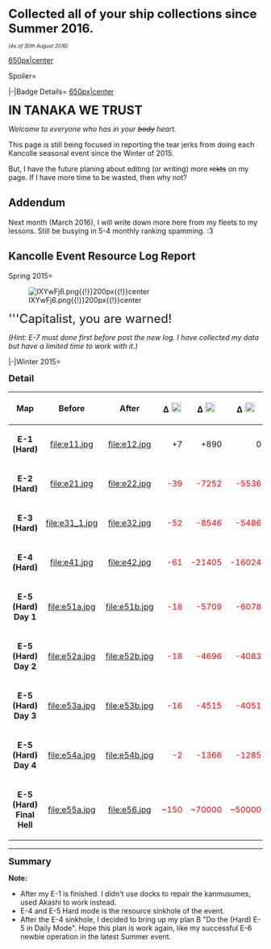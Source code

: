 <p style="text-align:center;"><font size="5">'''Collected all of your ship collections since Summer 2016.'''</font></p>
<p style="text-align:center;"><font size="1"><i>(As of 30th August 2016)</i></font></p>

[[file:BadgeKaiNi_Summer_2016_1.png|650px|center]]

<tabber>Spoiler=

|-|Badge Details=
[[file:Badge_Summer_2016_1.png|650px|center]]
</tabber>


<p style="text-align:center;"><font size="5">'''IN TANAKA WE TRUST'''</font></p>

<p style="text-align:center;"><i>Welcome to everyone who has {{salt}} in your <s>body</s> heart.</i></p>

This page is still being focused in reporting the tear jerks from doing each Kancolle seasonal event since the Winter of 2015.

But, I have the future planing about editing (or writing) more <s>rekts</s> on my page. If I have more time to be wasted, then why not?

==Addendum==

Next month (March 2016), I will write down more here from my fleets to my lessons. Still be busying in 5-4 monthly ranking spamming. :3

==Kancolle Event Resource Log Report==

<tabber>Spring 2015=

[[File:IXYwFj6.png{{!}}200px{{!}}center]]

<p style="text-align:center; color:red"><font size="5">'''Capitalist, you are warned!</font></p>

<p style="text-align:center;"><i>(Hint: E-7 must done first before post the new log. I have collected my data but have a limited time to work with it.)</i></p>

|-|Winter 2015=

<p style="text-align:center;"><font size="4">'''Detail'''</font></p>

{| class="wikitable"
|-
! colspan="1" style="text-align:center;" |'''Map'''
! colspan="1" style="text-align:center;" |'''Before'''
! colspan="1" style="text-align:center;" |'''After'''
! colspan="1" style="text-align:center;" |'''Δ'''
[[File:Instant repair.jpg|20x20px]]
! colspan="1" style="text-align:center;" |'''Δ'''
[[File:Fuel.png|20x20px]]
! colspan="1" style="text-align:center;" |'''Δ'''
[[File:Steel.png|20x20px]]
! colspan="1" style="text-align:center;" |'''Δ'''
[[File:Ammunition.png|20x20px]]
! colspan="1" style="text-align:center;" |'''Δ'''
[[File:Bauxite.png|20x20px]]
|-
! colspan="1" style="text-align:center;" |'''E-1 (Hard)'''
| style="text-align:center;" |[[file:e11.jpg]]
| style="text-align:center;" |[[file:e12.jpg]]
| style="text-align:right;" | +7
| style="text-align:right;" | +890
| style="text-align:right;" |0
| style="text-align:right;" | +913
| style="text-align:right;" | +2145
|-
! colspan="1" style="text-align:center;" |'''E-2 (Hard)'''
| style="text-align:center;" |[[file:e21.jpg]]
| style="text-align:center;" |[[file:e22.jpg]]
| style="text-align:right;" |<span style="color:red">-39</span>
| style="text-align:right;" |<span style="color:red">-7252</span>
| style="text-align:right;" |<span style="color:red">-5536</span>
| style="text-align:right;" |<span style="color:red">-3495</span>
| style="text-align:right;" |<span style="color:red">-1610</span>
|-
! colspan="1" style="text-align:center;" |'''E-3 (Hard)'''
| style="text-align:center;" |[[file:e31_1.jpg]]
| style="text-align:center;" |[[file:e32.jpg]]
| style="text-align:right;" |<span style="color:red">-52</span>
| style="text-align:right;" |<span style="color:red">-8546</span>
| style="text-align:right;" |<span style="color:red">-5486</span>
| style="text-align:right;" |<span style="color:red">-5856</span>
| style="text-align:right;" |<span style="color:red">-899</span>
|-
! colspan="1" style="text-align:center;" |'''E-4 (Hard)'''
| style="text-align:center;" |[[file:e41.jpg]]
| style="text-align:center;" |[[file:e42.jpg]]
| style="text-align:right;" |<span style="color:red">-61</span>
| style="text-align:right;" |<span style="color:red">-21405</span>
| style="text-align:right;" |<span style="color:red">-16024</span>
| style="text-align:right;" |<span style="color:red">-17146</span>
| style="text-align:right;" |<span style="color:red">-3032</span>
|-
! colspan="1" style="text-align:center;" |'''E-5 (Hard) Day 1'''
| style="text-align:center;" |[[file:e51a.jpg]]
| style="text-align:center;" |[[file:e51b.jpg]]
| style="text-align:right;" |<span style="color:red">-18</span>
| style="text-align:right;" |<span style="color:red">-5709</span>
| style="text-align:right;" |<span style="color:red">-6078</span>
| style="text-align:right;" |<span style="color:red">-3863</span>
| style="text-align:right;" |<span style="color:red">-305</span>
|-
! colspan="1" style="text-align:center;" |'''E-5 (Hard) Day 2'''
| style="text-align:center;" |[[file:e52a.jpg]]
| style="text-align:center;" |[[file:e52b.jpg]]
| style="text-align:right;" |<span style="color:red">-18</span>
| style="text-align:right;" |<span style="color:red">-4696</span>
| style="text-align:right;" |<span style="color:red">-4083</span>
| style="text-align:right;" |<span style="color:red">-3670</span>
| style="text-align:right;" |<span style="color:red">-565</span>
|-
! colspan="1" style="text-align:center;" |'''E-5 (Hard) Day 3'''
| style="text-align:center;" |[[file:e53a.jpg]]
| style="text-align:center;" |[[file:e53b.jpg]]
| style="text-align:right;" |<span style="color:red">-16</span>
| style="text-align:right;" |<span style="color:red">-4515</span>
| style="text-align:right;" |<span style="color:red">-4051</span>
| style="text-align:right;" |<span style="color:red">-3690</span>
| style="text-align:right;" |<span style="color:red">-730</span>
|-
! colspan="1" style="text-align:center;" |'''E-5 (Hard) Day 4'''
| style="text-align:center;" |[[file:e54a.jpg]]
| style="text-align:center;" |[[file:e54b.jpg]]
| style="text-align:right;" |<span style="color:red">-2</span>
| style="text-align:right;" |<span style="color:red">-1366</span>
| style="text-align:right;" |<span style="color:red">-1285</span>
| style="text-align:right;" |<span style="color:red">-1095</span>
| style="text-align:right;" |<span style="color:red">-270</span>
|-
! colspan="1" style="text-align:center;" |'''E-5 (Hard) Final Hell'''
| style="text-align:center;" |[[file:e55a.jpg]]
| style="text-align:center;" |[[file:e56.jpg]]
| style="text-align:right;" |<span style="color:red">~150</span>
| style="text-align:right;" |<span style="color:red">~70000</span>
| style="text-align:right;" |<span style="color:red">~50000</span>
| style="text-align:right;" |<span style="color:red">~40000</span>
| style="text-align:right;" |<span style="color:red">~5000</span>
|}

--------

<p style="text-align:center;"><font size="4">'''Summary'''</font></p>

{{ResourceReport
|before = e11.jpg
|after = e56.jpg
|fuel = ~123000
|ammo = ~79000
|steel = ~93000
|bauxite = ~10000
|buckets = ~360
|sanity = 0%
|e1 = Hard
|e2 = Hard
|e3 = Hard
|e4 = Hard
|e5 = Hard
}}

'''Note:'''

*After my E-1 is finished. I didn't use docks to repair the kanmusumes, used Akashi to work instead.
*E-4 and E-5 Hard mode is the resource sinkhole of the event.
*After the E-4 sinkhole, I decided to bring up my plan B "Do the (Hard) E-5 in Daily Mode". Hope this plan is work again, like my successful E-6 newbie operation in the latest Summer event.
</tabber>